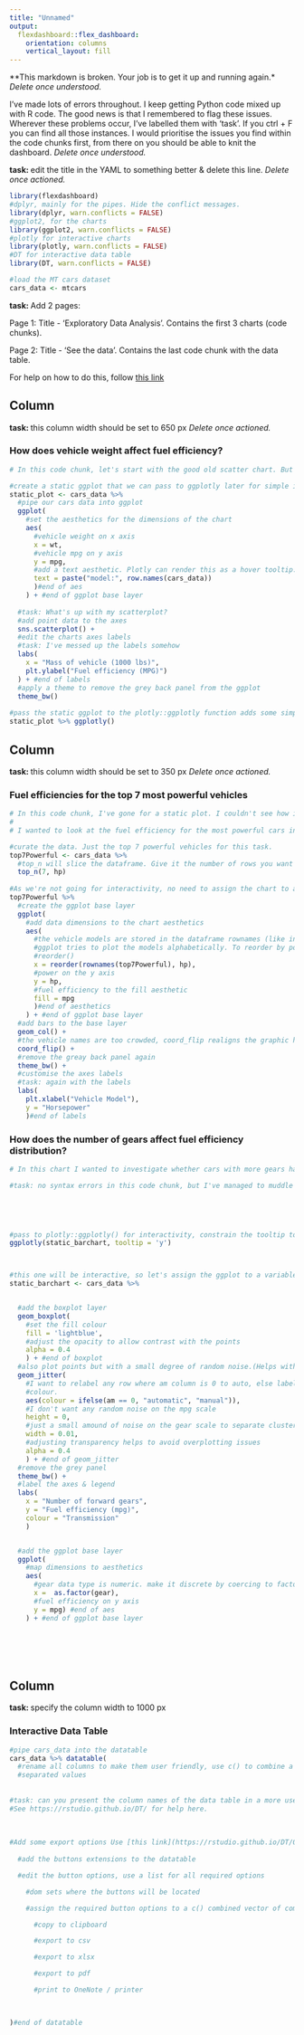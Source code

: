 ```yaml
---
title: "Unnamed"
output: 
  flexdashboard::flex_dashboard:
    orientation: columns
    vertical_layout: fill
---
```

**This markdown is broken. Your job is to get it up and running again.\n** *Delete once understood.*

I've made lots of errors throughout. I keep getting Python code mixed up with R code. The good news is that I remembered to flag these issues. Wherever these problems occur, I've labelled them with 'task'. If you ctrl + F you can find all those instances. I would prioritise the issues you find within the code chunks first, from there on you should be able to knit the dashboard. *Delete once understood.*


**task: ** edit the title in the YAML to something better & delete this line. *Delete once actioned.*

```r
library(flexdashboard)
#dplyr, mainly for the pipes. Hide the conflict messages. 
library(dplyr, warn.conflicts = FALSE)
#ggplot2, for the charts
library(ggplot2, warn.conflicts = FALSE)
#plotly for interactive charts
library(plotly, warn.conflicts = FALSE)
#DT for interactive data table
library(DT, warn.conflicts = FALSE)

#load the MT cars dataset
cars_data <- mtcars
```



**task: ** Add 2 pages:

Page 1: Title - 'Exploratory Data Analysis'.
Contains the first 3 charts (code chunks).

Page 2: Title - 'See the data'.
Contains the last code chunk with the data table.

For help on how to do this, follow [this link](https://rmarkdown.rstudio.com/flexdashboard/)


Column 
-----------------------------------------------------------------------

**task: ** this column width should be set to 650 px *Delete once actioned.*

### How does vehicle weight affect fuel efficiency?

```r
# In this code chunk, let's start with the good old scatter chart. But we'll make it interactive. I thought it may be interesting to investigate how the weight of a vehicle affects its fuel efficiency.

#create a static ggplot that we can pass to ggplotly later for simple interactivity
static_plot <- cars_data %>%
  #pipe our cars data into ggplot
  ggplot(
    #set the aesthetics for the dimensions of the chart
    aes(
      #vehicle weight on x axis
      x = wt,
      #vehicle mpg on y axis
      y = mpg,
      #add a text aesthetic. Plotly can render this as a hover tooltip. 
      text = paste("model:", row.names(cars_data))
      )#end of aes
    ) + #end of ggplot base layer
  
  #task: What's up with my scatterplot?
  #add point data to the axes
  sns.scatterplot() + 
  #edit the charts axes labels
  #task: I've messed up the labels somehow
  labs(
    x = "Mass of vehicle (1000 lbs)",
    plt.ylabel("Fuel efficiency (MPG)")
  ) + #end of labels
  #apply a theme to remove the grey back panel from the ggplot
  theme_bw()
  
#pass the static ggplot to the plotly::ggplotly function adds some simple 'out of the box' interactivity. Note that plotly has its own syntax for building charts, too. This is a bit more rigorous than the method we are using here. 
static_plot %>% ggplotly()

```

Column 
-----------------------------------------------------------------------

**task: ** this column width should be set to 350 px *Delete once actioned.*

### Fuel efficiencies for the top 7 most powerful vehicles

```r

# In this code chunk, I've gone for a static plot. I couldn't see how interactivity would add value here, so it would just be a distraction. 
# 
# I wanted to look at the fuel efficiency for the most powerful cars in the dataset. This time a bar chart of the top 7 powerful cars. I'd like the model names on the x axis & horsepower on the y axis. To colour the bars by mpg, you need to use the fill aesthetic (colour would adjust the bar outlines). 

#curate the data. Just the top 7 powerful vehicles for this task.
top7Powerful <- cars_data %>% 
  #top_n will slice the dataframe. Give it the number of rows you want and the column to rank on
  top_n(7, hp)
  
#As we're not going for interactivity, no need to assign the chart to an object
top7Powerful %>% 
  #create the ggplot base layer
  ggplot(
    #add data dimensions to the chart aesthetics
    aes(
      #the vehicle models are stored in the dataframe rownames (like index in python).
      #ggplot tries to plot the models alphabetically. To reorder by power, use base R's
      #reorder()
      x = reorder(rownames(top7Powerful), hp),
      #power on the y axis
      y = hp,
      #fuel efficiency to the fill aesthetic
      fill = mpg
      )#end of aesthetics
    ) + #end of ggplot base layer
  #add bars to the base layer
  geom_col() +
  #the vehicle names are too crowded, coord_flip realigns the graphic horizontally 
  coord_flip() +
  #remove the greay back panel again
  theme_bw() +
  #customise the axes labels
  #task: again with the labels
  labs(
    plt.xlabel("Vehicle Model"),
    y = "Horsepower"
    )#end of labels


```

### How does the number of gears affect fuel efficiency distribution?

```r

# In this chart I wanted to investigate whether cars with more gears had better fuel economy. I wanted to see the distribution of fuel efficiencies for the vehicles. Therefore I've chosen a boxplot. As the dataset is American in origin, there are mostly automatic transmission cars (am == 0). I chose to highlight this in the chart by overlaying the points too, and colouting them based on their transmission type.

#task: no syntax errors in this code chunk, but I've managed to muddle my ordering somehow...
  
  



#pass to plotly::ggplotly() for interactivity, constrain the tooltip to just the y aesthetic
ggplotly(static_barchart, tooltip = 'y')



#this one will be interactive, so let's assign the ggplot to a variable
static_barchart <- cars_data %>% 


  #add the boxplot layer
  geom_boxplot(
    #set the fill colour
    fill = 'lightblue',
    #adjust the opacity to allow contrast with the points
    alpha = 0.4
    ) + #end of boxplot
  #also plot points but with a small degree of random noise.(Helps with overplotting)
  geom_jitter(
    #I want to relabel any row where am column is 0 to auto, else label it manual. Map this to
    #colour.
    aes(colour = ifelse(am == 0, "automatic", "manual")),
    #I don't want any random noise on the mpg scale
    height = 0,
    #just a small amound of noise on the gear scale to separate clustered points
    width = 0.01,
    #adjusting transparency helps to avoid overplotting issues
    alpha = 0.4
    ) + #end of geom_jitter
  #remove the grey panel
  theme_bw() + 
  #label the axes & legend
  labs(
    x = "Number of forward gears",
    y = "Fuel efficiency (mpg)",
    colour = "Transmission"
    )


  #add the ggplot base layer
  ggplot(
    #map dimensions to aesthetics
    aes(
      #gear data type is numeric. make it discrete by coercing to factor. 
      x =  as.factor(gear),
      #fuel efficiency on y axis
      y = mpg) #end of aes
    ) + #end of ggplot base layer







```



Column 
-----------------------------------------------------------------------

**task: ** specify the column width to 1000 px

### Interactive Data Table



```r

#pipe cars_data into the datatable
cars_data %>% datatable(
  #rename all columns to make them user friendly, use c() to combine a vector of comma 
  #separated values
  
  
#task: can you present the column names of the data table in a more user-friendly way?
#See https://rstudio.github.io/DT/ for help here.  
  
  
  
#Add some export options Use [this link](https://rstudio.github.io/DT/003-tabletools-buttons.html) to help.   
  
  #add the buttons extensions to the datatable

  #edit the button options, use a list for all required options

    #dom sets where the buttons will be located

    #assign the required button options to a c() combined vector of comma separated values

      #copy to clipboard

      #export to csv

      #export to xlsx

      #export to pdf

      #print to OneNote / printer


  
)#end of datatable

```

